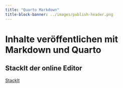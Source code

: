 ```yaml
---
title: "Quarto Markdown"
title-block-banner: ../images/publish-header.png
---
```

# Inhalte veröffentlichen mit Markdown und Quarto

## StackIt der online Editor

[StackIt](https://stackedit.io/)